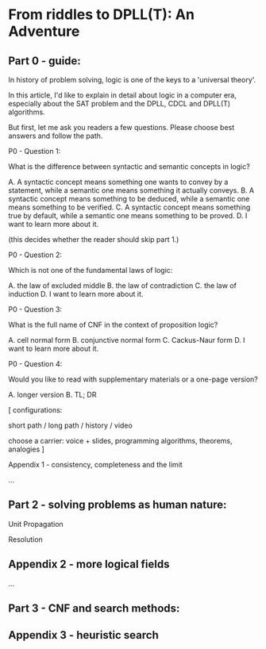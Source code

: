 

# From riddles to DPLL(T): An Adventure

## Part 0 - guide:

In history of problem solving, logic is one of the keys to a 'universal theory'.

In this article, I'd like to explain in detail about logic in a computer era, especially
about the SAT problem and the DPLL, CDCL and DPLL(T) algorithms.

But first, let me ask you readers a few questions. Please choose best answers and
follow the path.

P0 - Question 1:

What is the difference between syntactic and semantic concepts in logic?

A. A syntactic concept means something one wants to convey by a statement, while a semantic
one means something it actually conveys.
B. A syntactic concept means something to be deduced, while a semantic one
means something to be verified.
C. A syntactic concept means something true by default, while a semantic one
means something to be proved.
D. I want to learn more about it.

(this decides whether the reader should skip part 1.)

P0 - Question 2:

Which is not one of the fundamental laws of logic:

A. the law of excluded middle
B. the law of contradiction
C. the law of induction
D. I want to learn more about it.

P0 - Question 3:

What is the full name of CNF in the context of proposition logic?

A. cell normal form
B. conjunctive normal form
C. Cackus-Naur form
D. I want to learn more about it.

P0 - Question 4:

Would you like to read with supplementary materials or a one-page version?

A. longer version
B. TL; DR

[
configurations:

short path / long path / history / video

choose a carrier: voice + slides, programming algorithms, theorems, analogies
]


Appendix 1 - consistency, completeness and the limit

...

## Part 2 - solving problems as human nature:



Unit Propagation

Resolution

## Appendix 2 - more logical fields

...

## Part 3 - CNF and search methods:

## Appendix 3 - heuristic search

